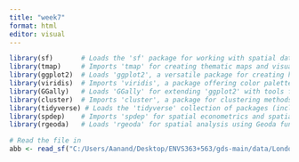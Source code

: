 ---
title: "week7"
format: html
editor: visual
---

```{r}
library(sf)       # Loads the 'sf' package for working with spatial data, handling geometries, and performing spatial operations.
library(tmap)     # Imports 'tmap' for creating thematic maps and visualizing spatial data.
library(ggplot2)  # Loads 'ggplot2', a versatile package for creating high-quality visualizations and graphics.
library(viridis)  # Imports 'viridis', a package offering color palettes designed for better perception by individuals with color vision deficiencies.
library(GGally)   # Loads 'GGally' for extending 'ggplot2' with tools for exploring data with multiple plots.
library(cluster)  # Imports 'cluster', a package for clustering methods used in data analysis.
library(tidyverse) # Loads the 'tidyverse' collection of packages (including 'dplyr', 'ggplot2', 'tidyr', etc.) for data manipulation and visualization.
library(spdep)    # Imports 'spdep' for spatial econometrics and spatial statistics.
library(rgeoda)   # Loads 'rgeoda' for spatial analysis using Geoda functions in R.
```

```{r}
# Read the file in
abb <- read_sf("C:/Users/Aanand/Desktop/ENVS363+563/gds-main/data/London/Polygons/london_abb.gpkg")
```
